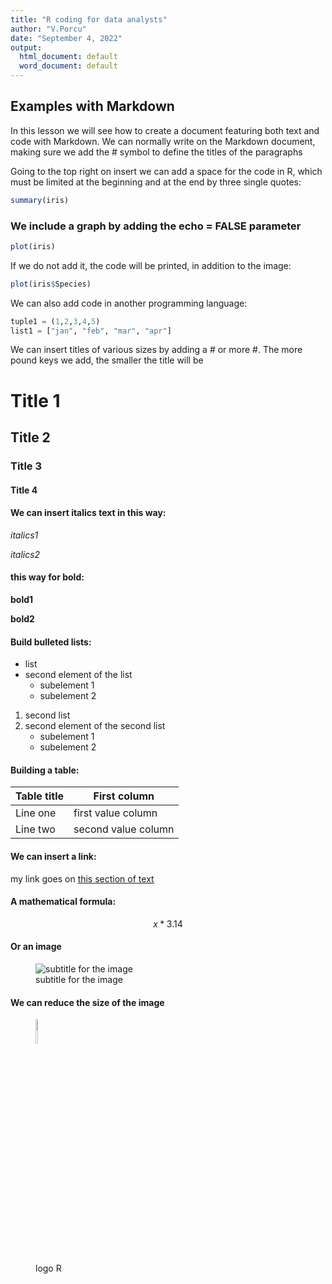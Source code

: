 ```yaml
---
title: "R coding for data analysts"
author: "V.Porcu"
date: "September 4, 2022"
output:
  html_document: default
  word_document: default
---
```


## Examples with Markdown

In this lesson we will see how to create a document featuring both text and code with Markdown. We can normally write on the Markdown document, making sure we add the # symbol to define the titles of the paragraphs

Going to the top right on insert we can add a space for the code in R, which must be limited at the beginning and at the end by three single quotes:

```r

summary(iris)

```

### We include a graph by adding the echo = FALSE parameter

```r
plot(iris)
```

If we do not add it, the code will be printed, in addition to the image:

```r
plot(iris$Species)
```

We can also add code in another programming language:

```python
tuple1 = (1,2,3,4,5)
list1 = ["jan", "feb", "mar", "apr"]
```

We can insert titles of various sizes by adding a # or more 
#. The more pound keys we add, the smaller the title will be

# Title 1
## Title 2
### Title 3
#### Title 4


#### We can insert italics text in this way:

*italics1*

_italics2_

#### this way for bold:

**bold1**

__bold2__

#### Build bulleted lists:

* list
* second element of the list
    + subelement 1
    + subelement 2
    
1. second list
2. second element of the second list
    + subelement 1
    + subelement 2

    
#### Building a table:

Table title    | First column
-------------- | -----------------------
Line one       | first value column
Line two       | second value column

#### We can insert a link:

my link goes on [this section of text](www.example_link.com)

#### A mathematical formula:

$$ x * 3.14 $$

#### Or an image

![subtitle for the image](https://www.r-project.org/logo/Rlogo.png)


#### We can reduce the size of the image

![logo R](https://www.r-project.org/logo/Rlogo.png){width=10%}

